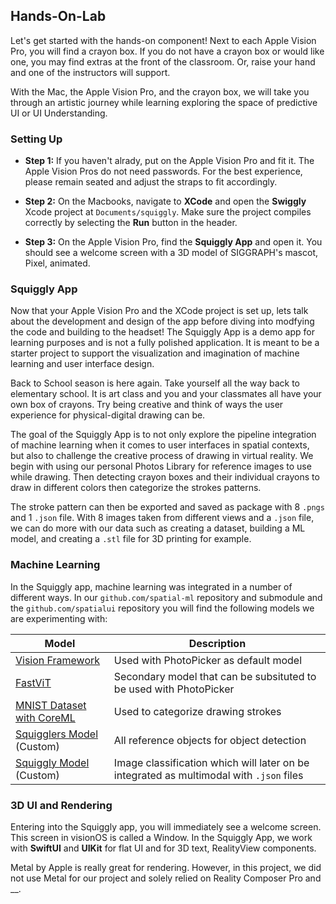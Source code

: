 ## Hands-On-Lab

Let's get started with the hands-on component! 
Next to each Apple Vision Pro, you will find a crayon box. If you do not have a crayon box or would like one, you may find extras at the front of the classroom. Or, raise your hand and one of the instructors will support.

With the Mac, the Apple Vision Pro, and the crayon box, we will take you through an artistic journey while learning exploring the space of predictive UI or UI Understanding. 

### Setting Up

* **Step 1:** If you haven't alrady, put on the Apple Vision Pro and fit it. The Apple Vision Pros do not need passwords. For the best experience, please remain seated and adjust the straps to fit accordingly.

* **Step 2:** On the Macbooks, navigate to **XCode** and open the **Swiggly** Xcode project at `Documents/squiggly`. Make sure the project compiles correctly by selecting the **Run** button in the header.

* **Step 3:** On the Apple Vision Pro, find the **Squiggly App** and open it. You should see a welcome screen with a 3D model of SIGGRAPH's mascot, Pixel, animated. 

### Squiggly App 

Now that your Apple Vision Pro and the XCode project is set up, lets talk about the development and design of the app before diving into modfying the code and building to the headset! The Squiggly App is a demo app for learning purposes and is not a fully polished application. It is meant to be a starter project to support the visualization and imagination of machine learning and user interface design. 

Back to School season is here again. Take yourself all the way back to elementary school. It is art class and you and your classmates all have your own box of crayons. Try being creative and think of ways the user experience for physical-digital drawing can be. 

The goal of the Squiggly App is to not only explore the pipeline integration of machine learning when it comes to user interfaces in spatial contexts, but also to challenge the creative process of drawing in virtual reality. We begin with using our personal Photos Library for reference images to use while drawing. Then detecting crayon boxes and their individual crayons to draw in different colors then categorize the strokes patterns. 

The stroke pattern can then be exported and saved as package with 8 `.pngs` and 1 `.json` file. With 8 images taken from different views and a `.json` file, we can do more with our data such as creating a dataset, building a ML model, and creating a `.stl` file for 3D printing for example.

### Machine Learning
In the Squiggly app, machine learning was integrated in a number of different ways. In our `github.com/spatial-ml` repository and submodule and the `github.com/spatialui` repository you will find the following models we are experimenting with: 

| Model           | Description                                          |
|----------------------|------------------------------------------------------|
| [Vision Framework]()      | Used with PhotoPicker as default model        |
| [FastViT]()     | Secondary model that can be subsituted to be used with PhotoPicker |
| [MNIST Dataset with CoreML]()| Used to categorize drawing strokes              | 
| [Squigglers Model]() (Custom) | All reference objects for object detection | Apple Vision Pro                       |
| [Squiggly Model]() (Custom)  | Image classification which will later on be integrated as multimodal with `.json` files              |

### 3D UI and Rendering
Entering into the Squiggly app, you will immediately see a welcome screen. This screen in visionOS is called a Window. In the Squiggly App, we work with **SwiftUI** and **UIKit** for flat UI and for 3D text, RealityView components. 

Metal by Apple is really great for rendering. However, in this project, we did not use Metal for our project and solely relied on Reality Composer Pro and __. 